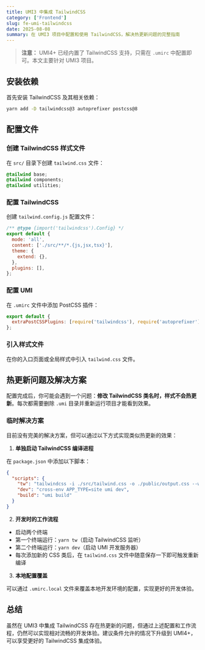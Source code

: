 ```yaml
---
title: UMI3 中集成 TailwindCSS
category: ['Frontend']
slug: fe-umi-tailwindcss
date: 2025-08-08
summary: 在 UMI3 项目中配置和使用 TailwindCSS，解决热更新问题的完整指南
---
```


> **注意：** UMI4+ 已经内置了 TailwindCSS 支持，只需在 `.umirc` 中配置即可。本文主要针对 UMI3 项目。

## 安装依赖

首先安装 TailwindCSS 及其相关依赖：

```bash
yarn add -D tailwindcss@3 autoprefixer postcss@8
```

## 配置文件

### 创建 TailwindCSS 样式文件

在 `src/` 目录下创建 `tailwind.css` 文件：

```css
@tailwind base;
@tailwind components;
@tailwind utilities;
```

### 配置 TailwindCSS

创建 `tailwind.config.js` 配置文件：

```js
/** @type {import('tailwindcss').Config} */
export default {
  mode: 'all',
  content: ['./src/**/*.{js,jsx,tsx}'],
  theme: {
    extend: {},
  },
  plugins: [],
};
```

### 配置 UMI

在 `.umirc` 文件中添加 PostCSS 插件：

```js
export default {
  extraPostCSSPlugins: [require('tailwindcss'), require('autoprefixer')],
};
```

### 引入样式文件

在你的入口页面或全局样式中引入 `tailwind.css` 文件。

## 热更新问题及解决方案

配置完成后，你可能会遇到一个问题：**修改 TailwindCSS 类名时，样式不会热更新**。每次都需要删除 `.umi` 目录并重新运行项目才能看到效果。

### 临时解决方案

目前没有完美的解决方案，但可以通过以下方式实现类似热更新的效果：

1. **单独启动 TailwindCSS 编译进程**

在 `package.json` 中添加以下脚本：

```json
{
  "scripts": {
    "tw": "tailwindcss -i ./src/tailwind.css -o ./public/output.css --watch",
    "dev": "cross-env APP_TYPE=site umi dev",
    "build": "umi build"
  }
}
```

2. **开发时的工作流程**

- 启动两个终端
- 第一个终端运行：`yarn tw`（启动 TailwindCSS 监听）
- 第二个终端运行：`yarn dev`（启动 UMI 开发服务器）
- 每次添加新的 CSS 类后，在 `tailwind.css` 文件中随意保存一下即可触发重新编译

3. **本地配置覆盖**

可以通过 `.umirc.local` 文件来覆盖本地开发环境的配置，实现更好的开发体验。

## 总结

虽然在 UMI3 中集成 TailwindCSS 存在热更新的问题，但通过上述配置和工作流程，仍然可以实现相对流畅的开发体验。建议条件允许的情况下升级到 UMI4+，可以享受更好的 TailwindCSS 集成体验。
